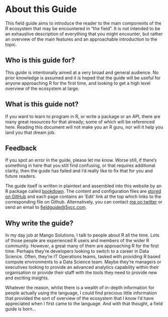 # About this Guide {#about} 

This field guide aims to introduce the reader to the main components of the R ecosystem that may be encountered in “the field”. It is not intended to be an exhaustive description of everything that you might encounter, but rather an overview of the main features and an approachable introduction to the topic.

## Who is this guide for?

This guide is intentionally aimed at a very broad and general audience. No prior knowledge is assumed and it is hoped that the guide will be useful for anyone approaching R for the first time, and looking to get a high level overview of the ecosystem at large.

## What is this guide not?

If you want to learn to program in R, or write a package or an API, there are many great resources for that already; some of which will be referenced here. Reading this document will not make you an R guru, nor will it help you land you that dream job. 

## Feedback

If you spot an error in the guide, please let me know. Worse still, if there’s something in here that you still find confusing, or that requires additional clarity, then the guide has failed and I’d really like to fix that for you and future readers.

The guide itself is written in plaintext and assembled into this website by an R package called [bookdown](https://github.com/rstudio/bookdown). The content and configuration files are [stored on GitHub](https://github.com/sellorm/field-guide-to-the-r-ecosystem) and each page contains an 'Edit' link at the top which links to the corresponding file on Github. Alternatively, you can contact [me on twitter](https://twitter.com/sellorm) or send an email to [fieldguide@5vcc.com](mailto:fieldguide@5vcc.com?Subject=Field%20Guide%20to%20the%20R%20Ecosystem).

## Why write the guide?

In my day job at Mango Solutions, I talk to people about R all the time. Lots of those people are experienced R users and members of the wider R community. However, a great many of them are approaching R for the first time. Perhaps they’re developers looking to switch to a career in Data Science. Often, they’re IT Operations teams, tasked with providing R based compute environments to a Data Science team. Maybe they’re managers or executives looking to provide an advanced analytics capability within their organisation or provide their staff with the tools they need to provide new and exciting insights. 

Whatever the reason, whilst there is a wealth of in-depth information for people actually using the language, I could find precious little information that provided the sort of overview of the ecosystem that I know I’d have appreciated when I first came to the language. And with that thought, a field guide is born…

